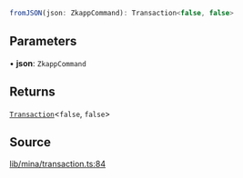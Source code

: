 ```ts
fromJSON(json: ZkappCommand): Transaction<false, false>
```

## Parameters

• **json**: `ZkappCommand`

## Returns

[`Transaction`](../../../type-aliases/Transaction.mdx)\<`false`, `false`\>

## Source

[lib/mina/transaction.ts:84](https://github.com/o1-labs/o1js/blob/main/src/lib/mina/transaction.ts#L84)
